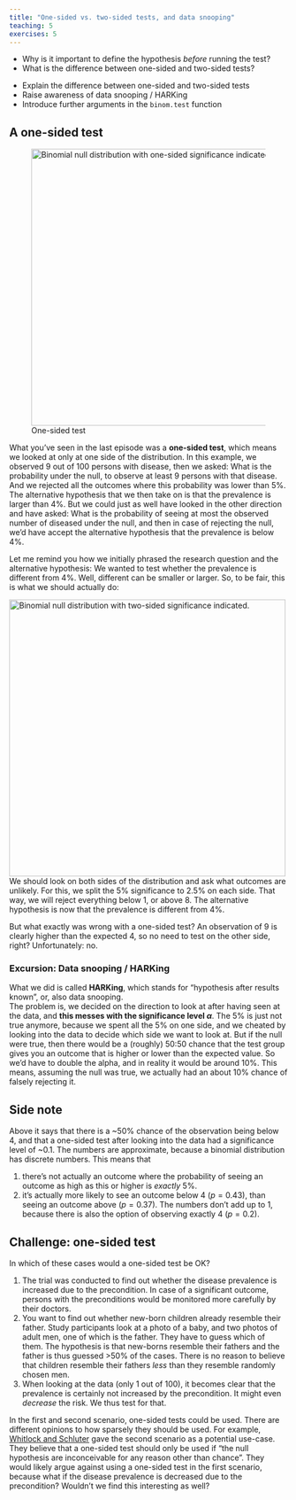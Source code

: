 ```yaml
---
title: "One-sided vs. two-sided tests, and data snooping"
teaching: 5
exercises: 5
---
```


:::::::::::::::::::::::::::::::::::::: questions 

- Why is it important to define the hypothesis *before* running the test? 
- What is the difference between one-sided and two-sided tests?

::::::::::::::::::::::::::::::::::::::::::::::::

::::::::::::::::::::::::::::::::::::: objectives

- Explain the difference between one-sided and two-sided tests
- Raise awareness of data snooping / HARKing 
- Introduce further arguments in the `binom.test` function

::::::::::::::::::::::::::::::::::::::::::::::::
 

## A one-sided test

![One-sided test](fig/02-significance.png){width="500px" alt="Binomial null distribution with one-sided significance indicated."}


What you've seen in the last episode was a **one-sided test**, which means we looked at only at one side of the distribution. In this example, we observed 9 out of 100 persons with disease, then we asked: What is the probability under the null, to observe at least 9 persons with that disease. And we rejected all the outcomes where this probability was lower than 5%. The alternative hypothesis that we then take on is that the prevalence is larger than 4%.
But we could just as well have looked in the other direction and have asked: What is the probability of seeing at most the observed number of diseased under the null, and then in case of rejecting the null, we'd have accept the alternative hypothesis that the prevalence is below 4%.

Let me remind you how we initially phrased the research question and the alternative hypothesis: We wanted to test whether the prevalence is different from 4%. Well, different can be smaller or larger. So, to be fair, this is what we should actually do:

![Two-sided test](fig/03-two-sided-significance.png){width="500px" alt="Binomial null distribution with two-sided significance indicated."}
We should look on both sides of the distribution and ask what outcomes are unlikely. For this, we split the 5% significance to 2.5% on each side. That way, we will reject everything below 1, or above 8. 
The alternative hypothesis is now that the prevalence is different from 4%. 

But what exactly was wrong with a one-sided test? An observation of 9 is clearly higher than the expected 4, so no need to test on the other side, right? Unfortunately: no.

### Excursion: Data snooping / HARKing

What we did is called **HARKing**, which stands for “hypothesis after results known”, or, also data snooping.  
The problem is, we decided on the direction to look at after having seen at the data, and **this messes with the significance level $\alpha$**. The 5% is just not true anymore, because we spent all the 5% on one side, and we cheated by looking into the data to decide which side we want to look at. 
But if the null were true, then there would be a (roughly) 50:50 chance that the test group gives you an outcome that is higher or lower than the expected value. So we’d have to double the alpha, and in reality it would be around 10%. This means, assuming the null was true, we actually had an about 10% chance of falsely rejecting it.



:::::::::::::: callout
# Side note 

Above it says that there is a ~50% chance of the observation being below 4, and that a one-sided test after looking into the data had a significance level of ~0.1. The numbers are approximate, because a binomial distribution has discrete numbers. This means that  

1. there's not actually an outcome where the probability of seeing an outcome as high as this or higher is *exactly* 5%.  
2. it's actually more likely to see an outcome below 4 ($p=0.43$), than seeing an outcome above ($p=0.37$). The numbers don't add up to 1, because there is also the option of observing exactly 4 ($p=0.2$).  

:::::::::::::::::::::::




::::::::::::::::: challenge

## Challenge: one-sided test

In which of these cases would a one-sided test be OK?

1. The trial was conducted to find out whether the disease prevalence is increased due to the precondition. In case of a significant outcome, persons with the preconditions would be monitored more carefully by their doctors.  
2. You want to find out whether new-born children already resemble their father. Study participants look at a photo of a baby, and two photos of adult men, one of which is the father. They have to guess which of them. The hypothesis is that new-borns resemble their fathers and the father is thus guessed >50% of the cases. There is no reason to believe that children resemble their fathers *less* than they resemble randomly chosen men.
3. When looking at the data (only 1 out of 100), it becomes clear that the prevalence is certainly not increased by the precondition. It might even *decrease* the risk. We thus test for that.  

:::::::::::::::: solution

In the first and second scenario, one-sided tests could be used. There are different opinions to how sparsely they should be used. For example, [Whitlock and Schluter](https://whitlockschluter.zoology.ubc.ca/) gave the second scenario as a potential use-case. They believe that a one-sided test should only be used if "the null hypothesis are inconceivable for any reason other than chance". They would likely argue against using a one-sided test in the first scenario, because what if the disease prevalence is decreased due to the precondition? Wouldn't we find this interesting as well?
::::::::::::::::::::::::
:::::::::::::::::::

